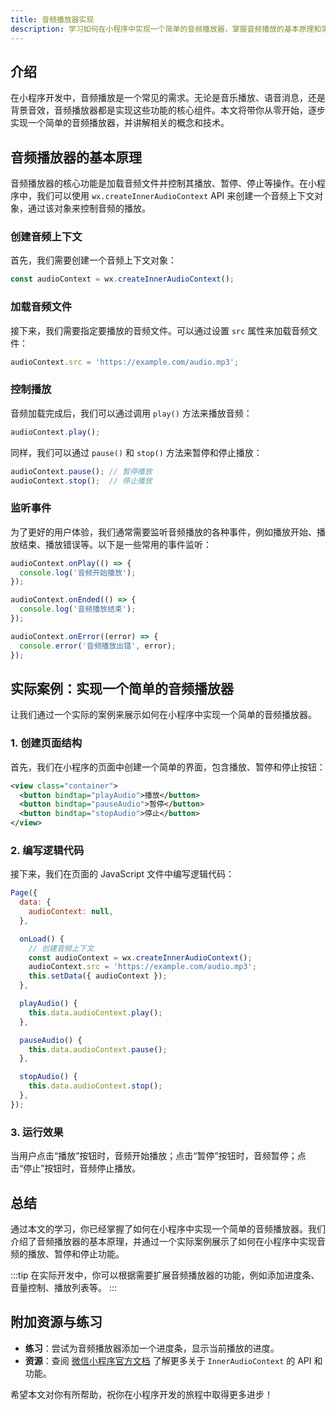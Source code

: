 ```yaml
---
title: 音频播放器实现
description: 学习如何在小程序中实现一个简单的音频播放器，掌握音频播放的基本原理和实现方法。
---
```


## 介绍

在小程序开发中，音频播放是一个常见的需求。无论是音乐播放、语音消息，还是背景音效，音频播放器都是实现这些功能的核心组件。本文将带你从零开始，逐步实现一个简单的音频播放器，并讲解相关的概念和技术。

## 音频播放器的基本原理

音频播放器的核心功能是加载音频文件并控制其播放、暂停、停止等操作。在小程序中，我们可以使用 `wx.createInnerAudioContext` API 来创建一个音频上下文对象，通过该对象来控制音频的播放。

### 创建音频上下文

首先，我们需要创建一个音频上下文对象：

```javascript
const audioContext = wx.createInnerAudioContext();
```

### 加载音频文件

接下来，我们需要指定要播放的音频文件。可以通过设置 `src` 属性来加载音频文件：

```javascript
audioContext.src = 'https://example.com/audio.mp3';
```

### 控制播放

音频加载完成后，我们可以通过调用 `play()` 方法来播放音频：

```javascript
audioContext.play();
```

同样，我们可以通过 `pause()` 和 `stop()` 方法来暂停和停止播放：

```javascript
audioContext.pause(); // 暂停播放
audioContext.stop();  // 停止播放
```

### 监听事件

为了更好的用户体验，我们通常需要监听音频播放的各种事件，例如播放开始、播放结束、播放错误等。以下是一些常用的事件监听：

```javascript
audioContext.onPlay(() => {
  console.log('音频开始播放');
});

audioContext.onEnded(() => {
  console.log('音频播放结束');
});

audioContext.onError((error) => {
  console.error('音频播放出错', error);
});
```

## 实际案例：实现一个简单的音频播放器

让我们通过一个实际的案例来展示如何在小程序中实现一个简单的音频播放器。

### 1. 创建页面结构

首先，我们在小程序的页面中创建一个简单的界面，包含播放、暂停和停止按钮：

```xml
<view class="container">
  <button bindtap="playAudio">播放</button>
  <button bindtap="pauseAudio">暂停</button>
  <button bindtap="stopAudio">停止</button>
</view>
```

### 2. 编写逻辑代码

接下来，我们在页面的 JavaScript 文件中编写逻辑代码：

```javascript
Page({
  data: {
    audioContext: null,
  },

  onLoad() {
    // 创建音频上下文
    const audioContext = wx.createInnerAudioContext();
    audioContext.src = 'https://example.com/audio.mp3';
    this.setData({ audioContext });
  },

  playAudio() {
    this.data.audioContext.play();
  },

  pauseAudio() {
    this.data.audioContext.pause();
  },

  stopAudio() {
    this.data.audioContext.stop();
  },
});
```

### 3. 运行效果

当用户点击“播放”按钮时，音频开始播放；点击“暂停”按钮时，音频暂停；点击“停止”按钮时，音频停止播放。

## 总结

通过本文的学习，你已经掌握了如何在小程序中实现一个简单的音频播放器。我们介绍了音频播放器的基本原理，并通过一个实际案例展示了如何在小程序中实现音频的播放、暂停和停止功能。

:::tip
在实际开发中，你可以根据需要扩展音频播放器的功能，例如添加进度条、音量控制、播放列表等。
:::

## 附加资源与练习

- **练习**：尝试为音频播放器添加一个进度条，显示当前播放的进度。
- **资源**：查阅 [微信小程序官方文档](https://developers.weixin.qq.com/miniprogram/dev/api/media/audio/InnerAudioContext.html) 了解更多关于 `InnerAudioContext` 的 API 和功能。

希望本文对你有所帮助，祝你在小程序开发的旅程中取得更多进步！